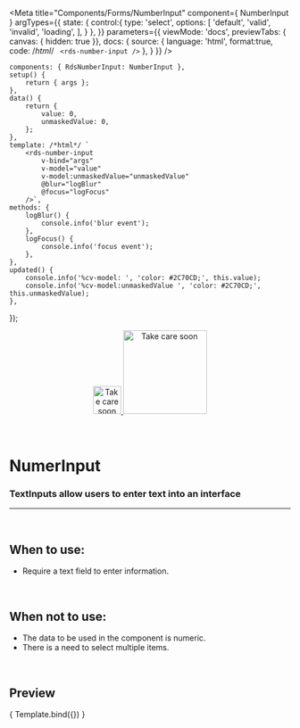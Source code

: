 
<Meta
	title="Components/Forms/NumberInput"
	component={ NumberInput }
	argTypes={{
		state: {
			control:{
				type: 'select',
				options: [
					'default',
					'valid',
					'invalid',
					'loading',
				],
			}
		},
	}}
	parameters={{
		viewMode: 'docs',
		previewTabs: { canvas: { hidden: true }},
		docs: {
			source: {
				language: 'html',
				format:true,
				code: /*html*/ `
<rds-number-input />`
			},
		}
	}}
/>

	components: { RdsNumberInput: NumberInput },
	setup() {
		return { args };
	},
	data() {
		return {
			value: 0,
			unmaskedValue: 0,
		};
	},
	template: /*html*/ `
		<rds-number-input
			v-bind="args" 
			v-model="value"
			v-model:unmaskedValue="unmaskedValue"
			@blur="logBlur"
			@focus="logFocus"
		/>`,
	methods: {
		logBlur() {
			console.info('blur event');
		},
		logFocus() {
			console.info('focus event');
		},
	},
	updated() {
		console.info('%cv-model: ', 'color: #2C70CD;', this.value);
		console.info('%cv-model:unmaskedValue ', 'color: #2C70CD;', this.unmaskedValue);
	},
});

<div align="center" style={{display: 'flex'}}>
    <a href="https://rahulaher.netlify.app">
        <img src="https://rahulaher.netlify.app/img/logo/glyph-black-colored.svg" alt="Take care soon" width="50" />
        <img src="https://rahulaher.netlify.app/img/logo/word-black-colored.svg" alt="Take care soon" width="150" />
    </a>
</div>

<br />
<br />

# NumerInput

### TextInputs allow users to enter text into an interface
---
<br />

## When to use:
- Require a text field to enter information.

<br />

## When not to use:
- The data to be used in the component is numeric.
- There is a need to select multiple items.

<br />

## Preview

<Canvas>
	<Story
		name="NumberInput"
		args={{
			money: false,
		}}
	>
		{ Template.bind({}) }
	</Story>
</Canvas>

<ArgsTable story="NumberInput" />